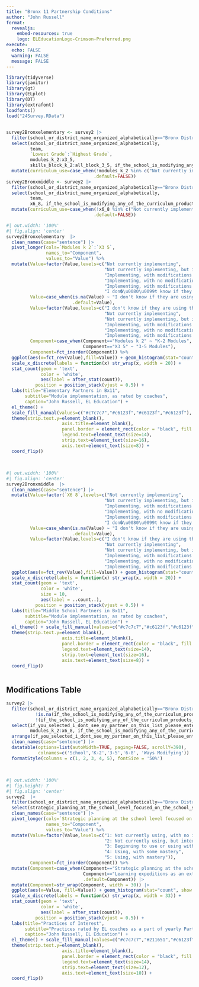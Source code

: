 ```yaml
---
title: "Bronx 11 Partnership Conditions"
author: "John Russell"
format: 
  revealjs:
    embed-resources: true
    logo: ELEducationLogo-Crimson-Preferred.png
execute:
  echo: FALSE
  warning: FALSE
  message: FALSE
---
```


```r
library(tidyverse)
library(janitor)
library(gt)
library(ELplot)
library(DT)
library(extrafont)
loadfonts()
load("24Survey.RData")
```

##  {.smaller data-menu-title="Elementary School Implementation"}

```r
survey2Bronxelementary <- survey2 |> 
  filter(school_or_district_name_organized_alphabetically=="Bronx District 11" & x3_5!="Not currently implementing") %>%
  select(school_or_district_name_organized_alphabetically,
         team,
         `Lowest Grade`:`Highest Grade`,
         modules_k_2:x3_5,
         skills_block_k_2:all_block_3_5, if_the_school_is_modifying_any_of_the_curriculum_products_listed_above_in_what_ways_are_they_modifying) |> 
  mutate(curriculum_use=case_when(!modules_k_2 %in% c("Not currently implementing","Not currently implementing, but interested") & !x3_5 %in% c("Not currently implementing","Not currently implementing, but interested") ~ TRUE,
                                 .default=FALSE))
survey2Bronxmiddle <- survey2 |> 
  filter(school_or_district_name_organized_alphabetically=="Bronx District 11" & x6_8!="Not currently implementing") %>%
  select(school_or_district_name_organized_alphabetically,
         team,
         x6_8, if_the_school_is_modifying_any_of_the_curriculum_products_listed_above_in_what_ways_are_they_modifying) |>
  mutate(curriculum_use=case_when(!x6_8 %in% c("Not currently implementing","Not currently implementing, but interested") ~ TRUE,
                                 .default=FALSE))
```

```r
#| out.width: '100%'
#| fig.align: 'center'
survey2Bronxelementary  |> 
  clean_names(case="sentence") |> 
  pivot_longer(cols=`Modules k 2`:`X3 5`,
               names_to="Component",
               values_to="Value") %>%
  mutate(Value=factor(Value,levels=c("Not currently implementing",
                                     "Not currently implementing, but interested",
                                     "Implementing, with modifications that modify the curriculum in ways that  undercut their intent",
                                     "Implementing, with no modifications",
                                     "Implementing, with modifications that are within the integrity of the curriculum",
                                     "I don�\u0080\u0099t know if they are using this product")),
         Value=case_when(is.na(Value) ~ "I don't know if they are using this product",
                         .default=Value),
         Value=factor(Value,levels=c("I don't know if they are using this product",
                                     "Not currently implementing",
                                     "Not currently implementing, but interested",
                                     "Implementing, with modifications that modify the curriculum in ways that  undercut their intent",
                                     "Implementing, with no modifications",
                                     "Implementing, with modifications that are within the integrity of the curriculum")),
         Component=case_when(Component=="Modules k 2" ~ "K-2 Modules",
                             Component=="X3 5" ~ "3-5 Modules"),
         Component=fct_inorder(Component)) %>%
  ggplot(aes(x=fct_rev(Value),fill=Value)) + geom_histogram(stat="count", show.legend=FALSE) + facet_wrap(~Component,scales="fixed", ncol=2) +
  scale_x_discrete(labels = function(x) str_wrap(x, width = 20)) +
  stat_count(geom = 'text', 
             color = 'white', 
             aes(label = after_stat(count)),
           position = position_stack(vjust = 0.5)) +
  labs(title="Elementary Partners in Bx11",
       subtitle="Module implementation, as rated by coaches",
       caption="John Russell, EL Education") +
  el_theme() +
  scale_fill_manual(values=c("#c7c7c7","#c6123f","#c6123f","#c6123f"), aesthetics="fill") +
  theme(strip.text.y=element_blank(),
                     axis.title=element_blank(),
                     panel.border = element_rect(color = "black", fill = NA, size = 1),
                     legend.text=element_text(size=14),
                     strip.text=element_text(size=16),
                     axis.text=element_text(size=8)) +
  coord_flip()
  
```

##  {.smaller data-menu-title="Middle School Implementation"}

```r
#| out.width: '100%'
#| fig.align: 'center'
survey2Bronxmiddle  |> 
  clean_names(case="sentence") |> 
  mutate(Value=factor(`X6 8`,levels=c("Not currently implementing",
                                     "Not currently implementing, but interested",
                                     "Implementing, with modifications that modify the curriculum in ways that  undercut their intent",
                                     "Implementing, with no modifications",
                                     "Implementing, with modifications that are within the integrity of the curriculum",
                                     "I don�\u0080\u0099t know if they are using this product")),
         Value=case_when(is.na(Value) ~ "I don't know if they are using this product",
                         .default=Value),
         Value=factor(Value,levels=c("I don't know if they are using this product",
                                     "Not currently implementing",
                                     "Not currently implementing, but interested",
                                     "Implementing, with modifications that modify the curriculum in ways that  undercut their intent",
                                     "Implementing, with no modifications",
                                     "Implementing, with modifications that are within the integrity of the curriculum")))  |> 
  ggplot(aes(x=fct_rev(Value),fill=Value)) + geom_histogram(stat="count", show.legend=FALSE) +
  scale_x_discrete(labels = function(x) str_wrap(x, width = 20)) +
  stat_count(geom = 'text', 
             color = 'white',
             size = 10,
             aes(label = ..count..),
           position = position_stack(vjust = 0.5)) +
  labs(title="Middle School Partners in Bx11",
       subtitle="Module implementation, as rated by coaches",
       caption="John Russell, EL Education") +
  el_theme() + scale_fill_manual(values=c("#c7c7c7","#c6123f","#c6123f","#c6123f"), aesthetics="fill") +
  theme(strip.text.y=element_blank(),
                     axis.title=element_blank(),
                     panel.border = element_rect(color = "black", fill = NA, size = 1),
                     legend.text=element_text(size=14),
                     strip.text=element_text(size=16),
                     axis.text=element_text(size=8)) +
  coord_flip()
  
```

## Modifications Table

```r
survey2 |> 
  filter(school_or_district_name_organized_alphabetically=="Bronx District 11" &
           !is.na(if_the_school_is_modifying_any_of_the_curriculum_products_listed_above_in_what_ways_are_they_modifying) &
           !(if_the_school_is_modifying_any_of_the_curriculum_products_listed_above_in_what_ways_are_they_modifying %in% c("N/A","n/a","na"))) |>
  select(if_you_selected_i_dont_see_my_partner_on_this_list_please_enter_the_partner_below,
         modules_k_2:x6_8, if_the_school_is_modifying_any_of_the_curriculum_products_listed_above_in_what_ways_are_they_modifying) |> 
  arrange(if_you_selected_i_dont_see_my_partner_on_this_list_please_enter_the_partner_below) |>
  clean_names(case="sentence") |>
  datatable(options=list(autoWidth=TRUE, paging=FALSE, scrollY=390),
            colnames=c('School','K-2','3-5','6-8', 'Ways Modifying')) |> 
  formatStyle(columns = c(1, 2, 3, 4, 5), fontSize = '50%')
  
```

##  {.smaller data-menu-title="High Implementation Practices"}

```r
#| out.width: '100%'
#| fig.height: 7
#| fig.align: 'center'
survey2  |>
  filter(school_or_district_name_organized_alphabetically=="Bronx District 11") |>
  select(strategic_planning_at_the_school_level_focused_on_the_school_s_workplan,continuous_improvement_for_equity_grounded_in_the_implementation_review,leadership_team_structure_that_cultivates_a_positive_culture_and_promotes_shared_leadership,use_of_teacher_and_peer_feedback_to_iterate_upon_and_satisfy_the_authenticity_complexity_and_craftsmanship_attributes_of_high_quality_work,learning_expeditions_as_an_extension_of_ela_curriculum,preparation_and_submission_of_student_work_to_models_of_excellence) |> 
  clean_names(case="sentence") |> 
  pivot_longer(cols=`Strategic planning at the school level focused on the school s workplan`:`Preparation and submission of student work to models of excellence`,
               names_to="Component",
               values_to="Value") %>%
  mutate(Value=factor(Value,levels=c("1: Not currently using, with no interest in using",
                                     "2: Not currently using, but interested in learning how to use",
                                     "3: Beginning to use or using with some issues",
                                     "4: Using, with some mastery",
                                     "5: Using, with mastery")),
         Component=fct_inorder(Component)) %>%
  mutate(Component=case_when(Component=="Strategic planning at the school level focused on the school s workplan" ~ "Strategic planning at the school level focused on the school's workplan",
                             Component=="Learning expeditions as an extension of ela curriculum" ~ "Learning expeditions as an extension of ELA curriculum",
                             .default=Component)) |>
  mutate(Component=str_wrap(Component, width = 30)) |> 
  ggplot(aes(x=Value, fill=Value)) + geom_histogram(stat="count", show.legend=FALSE) + facet_wrap(~Component,scales="fixed", ncol=3) +
  scale_x_discrete(labels = function(x) str_wrap(x, width = 33)) +
  stat_count(geom = 'text', 
             color = 'white', 
             aes(label = after_stat(count)),
           position = position_stack(vjust = 0.5)) +
  labs(title="Practices of Interest",
       subtitle="Practices rated by EL coaches as a part of yearly Partnership Conditions survey",
       caption="John Russell, EL Education") +
  el_theme() + scale_fill_manual(values=c("#c7c7c7","#211651","#c6123f","#c6123f","#c6123f"), aesthetics="fill") +
  theme(strip.text.y=element_blank(),
                     axis.title=element_blank(),
                     panel.border = element_rect(color = "black", fill = NA, size = 1),
                     legend.text=element_text(size=14),
                     strip.text=element_text(size=12),
                     axis.text=element_text(size=10)) +
  coord_flip()
  
```
